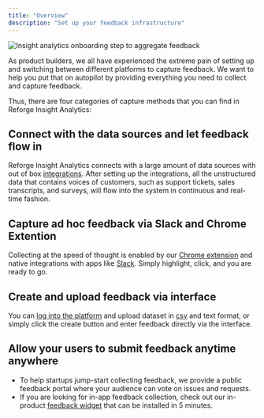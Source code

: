 ```yaml
---
title: "Overview"
description: "Set up your feedback infrastructure"
---
```


<Frame>
  <img
    src="/aggregate.png"
    alt="Insight analytics onboarding step to aggregate feedback"
    style={{ width:"100%" }}
    title=""
  />
</Frame>

As product builders, we all have experienced the extreme pain of setting up and switching between different platforms to capture feedback. We want to help you put that on autopilot by providing everything you need to collect and capture feedback. 

Thus, there are four categories of capture methods that you can find in Reforge Insight Analytics:

## Connect with the data sources and let feedback flow in

Reforge Insight Analytics connects with a large amount of data sources with out of box [integrations](/integrations). After setting up the integrations, all the unstructured data that contains voices of customers, such as support tickets, sales transcripts, and surveys, will flow into the system in continuous and real-time fashion.

## Capture ad hoc feedback via Slack and Chrome Extention

Collecting at the speed of thought is enabled by our [Chrome extension](/chrome-extension) and native integrations with apps like [Slack](/Integrations/Slack). Simply highlight, click, and you are ready to go.

## Create and upload feedback via interface

You can [log into the platform](insights.reforge.com) and upload dataset in [csv](/csv-upload) and text format, or simply click the create button and enter feedback directly via the interface.

## Allow your users to submit feedback anytime anywhere

- To help startups jump-start collecting feedback, we provide a public feedback portal where your audience can vote on issues and requests.
- If you are looking for in-app feedback collection, check out our in-product [feedback widget](/widget) that can be installed in 5 minutes.